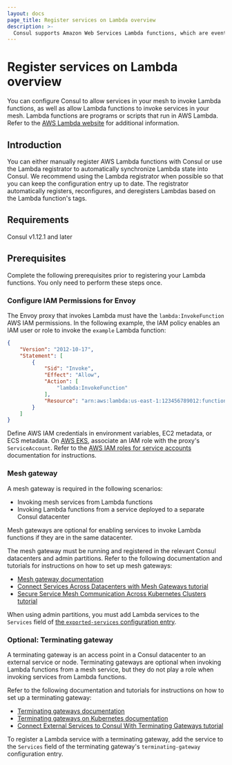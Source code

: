```yaml
---
layout: docs
page_title: Register services on Lambda overview
description: >-
  Consul supports Amazon Web Services Lambda functions, which are event-driven programs and scripts. Learn about Consul's requirements for registering and invoking AWS Lambda functions in your service mesh.
---
```


# Register services on Lambda overview

You can configure Consul to allow services in your mesh to invoke Lambda functions, as well as allow Lambda functions to invoke services in your mesh. Lambda functions are programs or scripts that run in AWS Lambda. Refer to the [AWS Lambda website](https://aws.amazon.com/lambda/) for additional information.
## Introduction

You can either manually register AWS Lambda functions with Consul or use the Lambda registrator to automatically synchronize Lambda state into Consul. We recommend using the Lambda registrator when possible so that you can keep the configuration entry up to date. The registrator automatically registers, reconfigures, and deregisters Lambdas based on the Lambda function's tags. 

## Requirements

Consul v1.12.1 and later

## Prerequisites

Complete the following prerequisites prior to registering your Lambda functions. You only need to perform these steps once.

### Configure IAM Permissions for Envoy

The Envoy proxy that invokes Lambda must have the `lambda:InvokeFunction` AWS IAM
permissions. In the following example, the IAM policy
enables an IAM user or role to invoke the `example` Lambda function:

```json
{
    "Version": "2012-10-17",
    "Statement": [
        {
            "Sid": "Invoke",
            "Effect": "Allow",
            "Action": [
                "lambda:InvokeFunction"
            ],
            "Resource": "arn:aws:lambda:us-east-1:123456789012:function:example"
        }
    ]
}
```

Define AWS IAM credentials in environment variables, EC2 metadata, or
ECS metadata. On [AWS EKS](https://aws.amazon.com/eks/), associate an IAM role with the proxy's `ServiceAccount`. Refer to the [AWS IAM roles for service accounts](https://docs.aws.amazon.com/eks/latest/userguide/iam-roles-for-service-accounts.html) documentation for instructions.

### Mesh gateway

A mesh gateway is required in the following scenarios:

- Invoking mesh services from Lambda functions
- Invoking Lambda functions from a service deployed to a separate Consul datacenter

Mesh gateways are optional for enabling services to invoke Lambda functions if they are in the same datacenter.
 
The mesh gateway must be running and registered in the relevant Consul datacenters and admin partitions. Refer to the following documentation and tutorials for instructions on how to set up mesh gateways:

- [Mesh gateway documentation](/consul/docs/connect/gateways#mesh-gateways)
- [Connect Services Across Datacenters with Mesh Gateways tutorial](/consul/tutorials/developer-mesh/service-mesh-gateways)
- [Secure Service Mesh Communication Across Kubernetes Clusters tutorial](/consul/tutorials/kubernetes/kubernetes-mesh-gateways?utm_source=docs%3Fin%3Dconsul%2Fkubernetes)

When using admin partitions, you must add Lambda services to the `Services`
field of [the `exported-services` configuration
entry](/consul/docs/connect/config-entries/exported-services).

### Optional: Terminating gateway

A terminating gateway is an access point in a Consul datacenter to an external service or node. Terminating gateways are optional when invoking Lambda functions from a mesh service, but they do not play a role when invoking services from Lambda functions. 

Refer to the following documentation and tutorials for instructions on how to set up a terminating gateway:

- [Terminating gateways documentation](/consul/docs/connect/gateways#terminating-gateways)
- [Terminating gateways on Kubernetes documentation](/consul/docs/k8s/connect/terminating-gateways)
- [Connect External Services to Consul With Terminating Gateways tutorial](/consul/tutorials/developer-mesh/terminating-gateways-connect-external-services)

To register a Lambda service with a terminating gateway, add the service to the
`Services` field of the terminating gateway's `terminating-gateway`
configuration entry.

